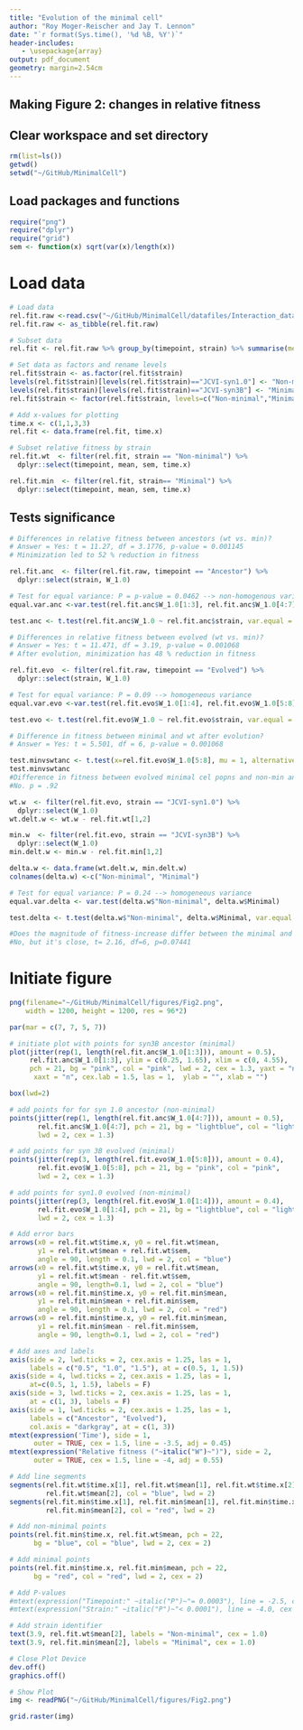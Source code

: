 ```yaml
---
title: "Evolution of the minimal cell"
author: "Roy Moger-Reischer and Jay T. Lennon"
date: "`r format(Sys.time(), '%d %B, %Y')`"
header-includes:
   - \usepackage{array}
output: pdf_document
geometry: margin=2.54cm
---
```


## Making Figure 2: changes in relative fitness

## Clear workspace and set directory
```r
rm(list=ls())
getwd()
setwd("~/GitHub/MinimalCell")
```

## Load packages and functions
```r
require("png")
require("dplyr")
require("grid")
sem <- function(x) sqrt(var(x)/length(x))
```

# Load data
```r
# Load data
rel.fit.raw <-read.csv("~/GitHub/MinimalCell/datafiles/Interaction_data_fitness.csv")
rel.fit.raw <- as_tibble(rel.fit.raw)

# Subset data
rel.fit <- rel.fit.raw %>% group_by(timepoint, strain) %>% summarise(mean = mean(W_1.0), sem = sem(W_1.0))

# Set data as factors and rename levels
rel.fit$strain <- as.factor(rel.fit$strain)
levels(rel.fit$strain)[levels(rel.fit$strain)=="JCVI-syn1.0"] <- "Non-minimal"
levels(rel.fit$strain)[levels(rel.fit$strain)=="JCVI-syn3B"] <- "Minimal"
rel.fit$strain <- factor(rel.fit$strain, levels=c("Non-minimal","Minimal"))

# Add x-values for plotting
time.x <- c(1,1,3,3)
rel.fit <- data.frame(rel.fit, time.x)

# Subset relative fitness by strain
rel.fit.wt  <- filter(rel.fit, strain == "Non-minimal") %>%
  dplyr::select(timepoint, mean, sem, time.x)

rel.fit.min  <- filter(rel.fit, strain== "Minimal") %>%
  dplyr::select(timepoint, mean, sem, time.x)
```

## Tests significance

```r
# Differences in relative fitness between ancestors (wt vs. min)?
# Answer = Yes: t = 11.27, df = 3.1776, p-value = 0.001145
# Minimization led to 52 % reduction in fitness

rel.fit.anc  <- filter(rel.fit.raw, timepoint == "Ancestor") %>%
  dplyr::select(strain, W_1.0)

# Test for equal variance: P = p-value = 0.0462 --> non-homogenous variance
equal.var.anc <-var.test(rel.fit.anc$W_1.0[1:3], rel.fit.anc$W_1.0[4:7])

test.anc <- t.test(rel.fit.anc$W_1.0 ~ rel.fit.anc$strain, var.equal = F)

# Differences in relative fitness between evolved (wt vs. min)?
# Answer = Yes: t = 11.471, df = 3.19, p-value = 0.001068
# After evolution, minimization has 48 % reduction in fitness

rel.fit.evo  <- filter(rel.fit.raw, timepoint == "Evolved") %>%
  dplyr::select(strain, W_1.0)

# Test for equal variance: P = 0.09 --> homogeneous variance
equal.var.evo <-var.test(rel.fit.evo$W_1.0[1:4], rel.fit.evo$W_1.0[5:8])

test.evo <- t.test(rel.fit.evo$W_1.0 ~ rel.fit.evo$strain, var.equal = T)

# Difference in fitness between minimal and wt after evolution?
# Answer = Yes: t = 5.501, df = 6, p-value = 0.001068

test.minvswtanc <- t.test(x=rel.fit.evo$W_1.0[5:8], mu = 1, alternative = 't')
test.minvswtanc
#Difference in fitness between evolved minimal cel popns and non-min anc fitness?
#No. p = .92

wt.w  <- filter(rel.fit.evo, strain == "JCVI-syn1.0") %>%
  dplyr::select(W_1.0)
wt.delt.w <- wt.w - rel.fit.wt[1,2]

min.w  <- filter(rel.fit.evo, strain == "JCVI-syn3B") %>%
  dplyr::select(W_1.0)
min.delt.w <- min.w - rel.fit.min[1,2]

delta.w <- data.frame(wt.delt.w, min.delt.w)
colnames(delta.w) <-c("Non-minimal", "Minimal")

# Test for equal variance: P = 0.24 --> homogeneous variance
equal.var.delta <- var.test(delta.w$"Non-minimal", delta.w$Minimal)

test.delta <- t.test(delta.w$"Non-minimal", delta.w$Minimal, var.equal = T)

#Does the magnitude of fitness-increase differ between the minimal and the non-minimal populations?
#No, but it's close, t= 2.16, df=6, p=0.07441
```

# Initiate figure
```r
png(filename="~/GitHub/MinimalCell/figures/Fig2.png",
    width = 1200, height = 1200, res = 96*2) 

par(mar = c(7, 7, 5, 7))

# initiate plot with points for syn3B ancestor (minimal)
plot(jitter(rep(1, length(rel.fit.anc$W_1.0[1:3])), amount = 0.5), 
     rel.fit.anc$W_1.0[1:3], ylim = c(0.25, 1.65), xlim = c(0, 4.55), 
     pch = 21, bg = "pink", col = "pink", lwd = 2, cex = 1.3, yaxt = "n", 
      xaxt = "n", cex.lab = 1.5, las = 1,  ylab = "", xlab = "")

box(lwd=2)

# add points for for syn 1.0 ancestor (non-minimal)
points(jitter(rep(1, length(rel.fit.anc$W_1.0[4:7])), amount = 0.5), 
       rel.fit.anc$W_1.0[4:7], pch = 21, bg = "lightblue", col = "lightblue", 
       lwd = 2, cex = 1.3)

# add points for syn 3B evolved (minimal)
points(jitter(rep(3, length(rel.fit.evo$W_1.0[5:8])), amount = 0.4), 
       rel.fit.evo$W_1.0[5:8], pch = 21, bg = "pink", col = "pink", 
       lwd = 2, cex = 1.3)

# add points for syn1.0 evolved (non-minimal)
points(jitter(rep(3, length(rel.fit.evo$W_1.0[1:4])), amount = 0.4), 
       rel.fit.evo$W_1.0[1:4], pch = 21, bg = "lightblue", col = "lightblue", 
       lwd = 2, cex = 1.3)

# Add error bars
arrows(x0 = rel.fit.wt$time.x, y0 = rel.fit.wt$mean, 
       y1 = rel.fit.wt$mean + rel.fit.wt$sem, 
       angle = 90, length = 0.1, lwd = 2, col = "blue")
arrows(x0 = rel.fit.wt$time.x, y0 = rel.fit.wt$mean, 
       y1 = rel.fit.wt$mean - rel.fit.wt$sem, 
       angle = 90, length=0.1, lwd = 2, col = "blue")
arrows(x0 = rel.fit.min$time.x, y0 = rel.fit.min$mean, 
       y1 = rel.fit.min$mean + rel.fit.min$sem, 
       angle = 90, length = 0.1, lwd = 2, col = "red")
arrows(x0 = rel.fit.min$time.x, y0 = rel.fit.min$mean, 
       y1 = rel.fit.min$mean - rel.fit.min$sem, 
       angle = 90, length=0.1, lwd = 2, col = "red")

# Add axes and labels
axis(side = 2, lwd.ticks = 2, cex.axis = 1.25, las = 1,
     labels = c("0.5", "1.0", "1.5"), at = c(0.5, 1, 1.5))
axis(side = 4, lwd.ticks = 2, cex.axis = 1.25, las = 1,
     at=c(0.5, 1, 1.5), labels = F)
axis(side = 3, lwd.ticks = 2, cex.axis = 1.25, las = 1,
     at = c(1, 3), labels = F)
axis(side = 1, lwd.ticks = 2, cex.axis = 1.25, las = 1,
     labels = c("Ancestor", "Evolved"), 
     col.axis = "darkgray", at = c(1, 3))
mtext(expression('Time'), side = 1,
      outer = TRUE, cex = 1.5, line = -3.5, adj = 0.45)
mtext(expression("Relative fitness ("~italic("W")~")"), side = 2, 
      outer = TRUE, cex = 1.5, line = -4, adj = 0.55)

# Add line segments
segments(rel.fit.wt$time.x[1], rel.fit.wt$mean[1], rel.fit.wt$time.x[2], 
         rel.fit.wt$mean[2], col = "blue", lwd = 2)
segments(rel.fit.min$time.x[1], rel.fit.min$mean[1], rel.fit.min$time.x[2], 
         rel.fit.min$mean[2], col = "red", lwd = 2)

# Add non-minimal points
points(rel.fit.min$time.x, rel.fit.wt$mean, pch = 22, 
      bg = "blue", col = "blue", lwd = 2, cex = 2)

# Add minimal points
points(rel.fit.min$time.x, rel.fit.min$mean, pch = 22, 
      bg = "red", col = "red", lwd = 2, cex = 2)

# Add P-values
#mtext(expression("Timepoint:" ~italic("P")~"= 0.0003"), line = -2.5, cex = 0.80, at = 0.9)
#mtext(expression("Strain:" ~italic("P")~"< 0.0001"), line = -4.0, cex = 0.80, at = 0.75)

# Add strain identifier
text(3.9, rel.fit.wt$mean[2], labels = "Non-minimal", cex = 1.0)
text(3.9, rel.fit.min$mean[2], labels = "Minimal", cex = 1.0)

# Close Plot Device
dev.off()
graphics.off()

# Show Plot
img <- readPNG("~/GitHub/MinimalCell/figures/Fig2.png")

grid.raster(img)
```